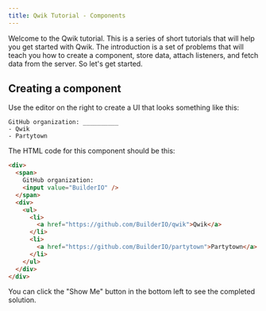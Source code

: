 ```yaml
---
title: Qwik Tutorial - Components
---
```


Welcome to the Qwik tutorial. This is a series of short tutorials that will help you get started with Qwik. The introduction is a set of problems that will teach you how to create a component, store data, attach listeners, and fetch data from the server. So let's get started.

## Creating a component

Use the editor on the right to create a UI that looks something like this:

```
GitHub organization: __________
- Qwik
- Partytown
```

The HTML code for this component should be this:

```HTML
<div>
  <span>
    GitHub organization:
    <input value="BuilderIO" />
  </span>
  <div>
    <ul>
      <li>
        <a href="https://github.com/BuilderIO/qwik">Qwik</a>
      </li>
      <li>
        <a href="https://github.com/BuilderIO/partytown">Partytown</a>
      </li>
    </ul>
  </div>
</div>
```

You can click the "Show Me" button in the bottom left to see the completed solution.
